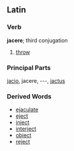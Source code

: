 ==Latin==

===Verb===
'''jacere'''; third conjugation

# [[throw]]

===Principal Parts===
[[jacio]], jacere, ---, [[jactus]]

===Derived Words===
*[[ejaculate]]
*[[eject]]
*[[inject]]
*[[interject]]
*[[object]]
*[[reject]]